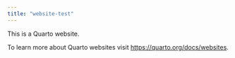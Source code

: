 ```yaml
---
title: "website-test"
---
```


This is a Quarto website.

To learn more about Quarto websites visit <https://quarto.org/docs/websites>.
